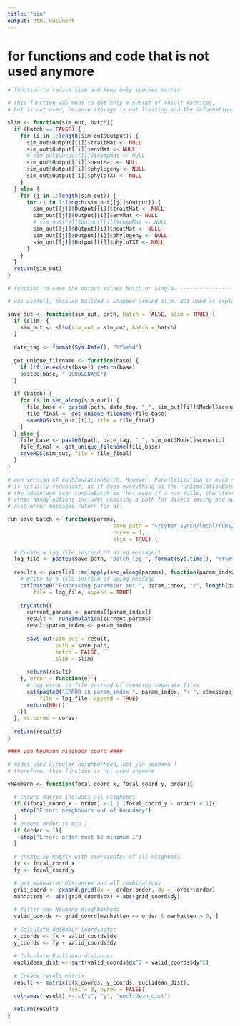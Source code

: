 ```yaml
---
title: "bin"
output: html_document
---
```


# for functions and code that is not used anymore
```r
# function to reduce size and keep only species matrix

# this function was ment to get only a subset of result matrices,
# but is not used, because storage is not limiting and the informations are important

slim <- function(sim_out, batch){
  if (batch == FALSE) {
    for (i in 1:length(sim_out$Output)) {
      sim_out$Output[[i]]$traitMat <- NULL
      sim_out$Output[[i]]$envMat <- NULL
      # sim_out$Output[[i]]$compMat <- NULL
      sim_out$Output[[i]]$neutMat <- NULL
      sim_out$Output[[i]]$phylogeny <- NULL
      sim_out$Output[[i]]$phyloTXT <- NULL
    }
  } else {
    for (j in 1:length(sim_out)) {
      for (i in 1:length(sim_out[[j]]$Output)) {
        sim_out[[j]]$Output[[i]]$traitMat <- NULL
        sim_out[[j]]$Output[[i]]$envMat <- NULL
        # sim_out[[j]]$Output[[i]]$compMat <- NULL
        sim_out[[j]]$Output[[i]]$neutMat <- NULL
        sim_out[[j]]$Output[[i]]$phylogeny <- NULL
        sim_out[[j]]$Output[[i]]$phyloTXT <- NULL
      }
    }
  }
  return(sim_out)
}

```


```r
# function to save the output either batch or single. -------------------------- --------------------------

# was usefull, because builded a wrapper around slim. Not used as explained in "slim"

save_out <- function(sim_out, path, batch = FALSE, slim = TRUE) {
  if (slim) {
    sim_out <- slim(sim_out = sim_out, batch = batch)
  }
  
  date_tag <- format(Sys.Date(), "%Y%m%d")
  
  get_unique_filename <- function(base) {
    if (!file.exists(base)) return(base)
    paste0(base, "_DOUBLENAME")
  }
  
  if (batch) {
    for (i in seq_along(sim_out)) {
      file_base <- paste0(path, date_tag, "_", sim_out[[i]]$Model$scenario)
      file_final <- get_unique_filename(file_base)
      saveRDS(sim_out[[i]], file = file_final)
    }
  } else {
    file_base <- paste0(path, date_tag, "_", sim_out$Model$scenario)
    file_final <- get_unique_filename(file_base)
    saveRDS(sim_out, file = file_final)
  }
}
```


```r
# own version of runSImulationBatch. However, Parallelization is much slower here !
# is actually redundant, as it does everything as the runSimulationBatch function
# the advantage over runSimBatch is that even if a run fails, the others continue
# other handy options include: choosing a path for direct saving and application of slim
# also error messages return for all

run_save_batch <- function(params,
                                 save_path = "~/cyber_synch/local/runs/slim/",
                                 cores = 1,
                                 slim = TRUE) {
  
  # Create a log file instead of using message()
  log_file <- paste0(save_path, "batch_log_", format(Sys.time(), "%Y%m%d_%H%M%S"), ".txt")
  
  results <- parallel::mclapply(seq_along(params), function(param_index) {
    # Write to a file instead of using message
    cat(paste0("Processing parameter set ", param_index, "/", length(params), "\n"), 
        file = log_file, append = TRUE)
    
    tryCatch({
      current_params <- params[[param_index]]
      result <- runSimulation(current_params)
      result$param_index <- param_index
      
      save_out(sim_out = result,
               path = save_path,
               batch = FALSE,
               slim = slim)
      
      return(result)
    }, error = function(e) {
      # Log error to file instead of creating separate files
      cat(paste0("ERROR in param_index ", param_index, ": ", e$message, "\n"),
          file = log_file, append = TRUE)
      return(NULL)
    })
  }, mc.cores = cores)
  
  return(results)
}

```


```r
#### von Neumann nieghbor coord ####

# model uses circular neighborhood, not von neumann !
# therefore, this function is not used anymore

vNeumann <- function(focal_coord_x, focal_coord_y, order){
  
  # ensure matrix includes all neighbors
  if ((focal_coord_x - order) < 1 | (focal_coord_y - order) < 1){
    stop("Error: neighbours out of boundary")
  }
  # ensure order is min 1
  if (order < 1){
    stop("Error: order must be minimum 1")
  }
  
  # create xy matrix with coordinates of all neighbors
  fx <- focal_coord_x
  fy <- focal_coord_y

  # get manhatten distances and all combinations
  grid_coord <- expand.grid(dx = -order:order, dy = -order:order)
  manhatten <- abs(grid_coord$dx) + abs(grid_coord$dy)
  
  # filter von Neumann nieghborhood
  valid_coords <- grid_coord[manhatten <= order & manhatten > 0, ]
  
  # Calculate neighbor coordinates
  x_coords <- fx + valid_coords$dx
  y_coords <- fy + valid_coords$dy
  
  # Calculate Euclidean distances
  euclidean_dist <- sqrt(valid_coords$dx^2 + valid_coords$dy^2)
  
  # Create result matrix
  result <- matrix(c(x_coords, y_coords, euclidean_dist), 
                   ncol = 3, byrow = FALSE)
  colnames(result) <- c("x", "y", "euclidean_dist")
  
  return(result)
}

```

